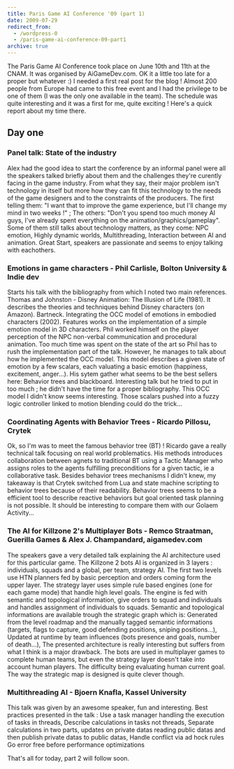 ```yaml
---
title: Paris Game AI Conference '09 (part 1)
date: 2009-07-29
redirect_from:
  - /wordpress-0
  - /paris-game-ai-conference-09-part1
archive: true
---
```


The Paris Game AI Conference took place on June 10th and 11th at the CNAM. It
was organised by AiGameDev.com. OK it a little too late for a proper but
whatever :) I needed a first real post for the blog ! Almost 200 people from
Europe had came to this free event and I had the privilege to be one of them (I
was the only one available in the team). The schedule was quite interesting and
it was a first for me, quite exciting ! Here's a quick report about my time
there.

## Day one

### Panel talk: State of the industry

Alex had the good idea to start the conference by an informal panel were all the
speakers talked briefly about them and the challenges they're curently facing in
the game industry. From what they say, their major problem isn't technology in
itself but more how they can fit this technology to the needs of the game
designers and to the constraints of the producers. The first telling them: "I
want that to improve the game experience, but I'll change my mind in two weeks
!" ; The others: "Don't you spend too much money AI guys, I've already spent
everything on the animation/graphics/gameplay". Some of them still talks about
technology matters, as they come: NPC emotion, Highly dynamic worlds,
Multithreading, Interaction between AI and animation. Great Start, speakers are
passionate and seems to enjoy talking with eachothers.

### Emotions in game characters - Phil Carlisle, Bolton University & Indie dev

Starts his talk with the bibliography from which I noted two main references.
Thomas and Johnston - Disney Animation: The Illusion of Life (1981). It
describes the theories and techniques behind Disney characters (on Amazon).
Bartneck. Integrating the OCC model of emotions in embodied characters (2002).
Features works on the implementation of a simple emotion model in 3D characters.
Phil worked himself on the player perception of the NPC non-verbal communication
and procedural animation. Too much time was spent on the state of the art so
Phil has to rush the implementation part of the talk. However, he manages to
talk about how he implemented the OCC model. This model describes a given state
of emotion by a few scalars, each valuating a basic emotion (happiness,
excitement, anger...). His sytem gather what seems to be the best sellers here:
Behavior trees and blackboard. Interesting talk but he tried to put in too much
; he didn't have the time for a proper bibliography. This OCC model I didn't
know seems interesting. Those scalars pushed into a fuzzy logic controller
linked to motion blending could do the trick...

### Coordinating Agents with Behavior Trees - Ricardo Pillosu, Crytek

Ok, so I'm was to meet the famous behavior tree (BT) ! Ricardo gave a really
technical talk focusing on real world problematics. His methods introduces
collaboration between agnets to traditional BT using a Tactic Manager who
assigns roles to the agents fulfilling preconditions for a given tactic, ie a
collaborative task. Besides behavior trees mechanisms I didn't knew, my takeaway
is that Crytek switched from Lua and state machine scripting to behavior trees
because of their readability. Behavior trees seems to be a efficient tool to
describe reactive behaviors but goal oriented task planning is not possible. It
should be interesting to compare them with our Golaem Activity...

### The AI for Killzone 2's Multiplayer Bots - Remco Straatman, Guerilla Games & Alex J. Champandard, aigamedev.com

The speakers gave a very detailed talk explaining the AI architecture used for
this particular game. The Killzone 2 bots AI is organized in 3 layers :
individuals, squads and a global, per team, strategy AI. The first two levels
use HTN planners fed by basic perception and orders coming form the upper layer.
The strategy layer uses simple rule based engines (one for each game mode) that
handle high level goals. The engine is fed with semantic and topological
information, give orders to squad and individuals and handles assignment of
individuals to squads. Semantic and topological informations are available
trough the strategic graph which is: Generated from the level roadmap and the
manually tagged semantic informations (targets, flags to capture, good defending
positions, sniping positions...), Updated at runtime by team influences (bots
presence and goals, number of death...), The presented architecture is really
interesting but suffers from what I think is a major drawback. The bots are used
in multiplayer games to complete human teams, but even the strategy layer
doesn't take into account human players. The difficulty being evaluating human
current goal. The way the strategic map is designed is quite clever though.

### Multithreading AI - Bjoern Knafla, Kassel University

This talk was given by an awesome speaker, fun and interesting. Best practices
presented in the talk : Use a task manager handling the execution of tasks in
threads, Describe calculations in tasks not threads, Separate calculations in
two parts, updates on private datas reading public datas and then publish
private datas to public datas, Handle conflict via ad hock rules Go error free
before performance optimizations

That's all for today, part 2 will follow soon.
